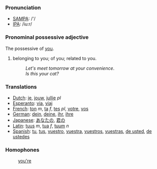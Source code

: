 ===Pronunciation===
*[[w:SAMPA|SAMPA]]: /'/
*[[w:IPA|IPA]]: /iu:r/

===Pronominal possessive adjective===
The possessive of [[you]].

#belonging to you; of you; related to you.
#:''Let's meet tomorrow at your convenience''. 
#:''Is this your cat?'' 

===Translations===
*[[Dutch]]: [[je]], [[jouw]], [[jullie]] ''pl''
*[[Esperanto]]: [[via]], [[viaj]]
*[[French]]: [[ton]] ''m'', [[ta]] ''f'', [[tes]] ''pl'', [[votre]], [[vos]]
*[[German]]: [[dein]], [[deine]], [[ihr]], [[ihre]]
*[[Japanese]]: [[あなたの]], [[君の]]
*[[Latin]]: [[tuus]] ''m'', [[tua]] ''f'', [[tuum]] ''n''
*[[Spanish]]: [[tu]], [[tus]], [[vuestro]], [[vuestra]], [[vuestros]], [[vuestras]], [[de usted]], [[de ustedes]]

===Homophones===

:[[you're]]
